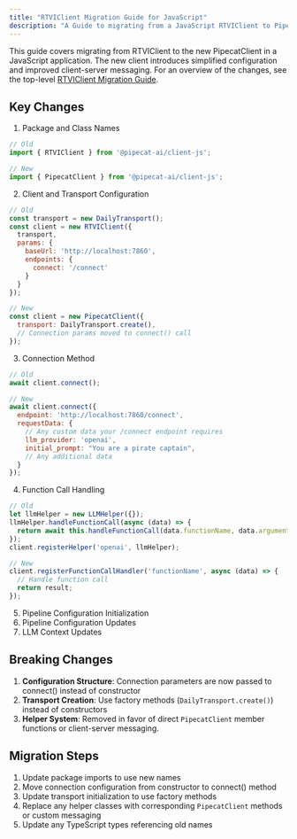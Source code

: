 ```yaml
---
title: "RTVIClient Migration Guide for JavaScript"
description: "A Guide to migrating from a JavaScript RTVIClient to PipecatClient"
---
```


This guide covers migrating from RTVIClient to the new PipecatClient in a JavaScript application. The new client introduces simplified configuration and improved client-server messaging. For an overview of the changes, see the top-level [RTVIClient Migration Guide](https://docs.pipecat.ai/client/migration-guide).

## Key Changes

1. Package and Class Names

```javascript
// Old
import { RTVIClient } from '@pipecat-ai/client-js';

// New
import { PipecatClient } from '@pipecat-ai/client-js';
```

2. Client and Transport Configuration

```javascript
// Old
const transport = new DailyTransport();
const client = new RTVIClient({
  transport,
  params: {
    baseUrl: 'http://localhost:7860',
    endpoints: {
      connect: '/connect'
    }
  }
});

// New
const client = new PipecatClient({
  transport: DailyTransport.create(),
  // Connection params moved to connect() call
});
```

3. Connection Method

```javascript
// Old
await client.connect();

// New
await client.connect({
  endpoint: 'http://localhost:7860/connect',
  requestData: {
    // Any custom data your /connect endpoint requires
    llm_provider: 'openai',
    initial_prompt: "You are a pirate captain",
    // Any additional data
  }
});
```

4. Function Call Handling

```javascript
// Old
let llmHelper = new LLMHelper({});
llmHelper.handleFunctionCall(async (data) => {
  return await this.handleFunctionCall(data.functionName, data.arguments);
});
client.registerHelper('openai', llmHelper);

// New
client.registerFunctionCallHandler('functionName', async (data) => {
  // Handle function call
  return result;
});
```

5. Pipeline Configuration Initialization
6. Pipeline Configuration Updates
7. LLM Context Updates


## Breaking Changes

1. **Configuration Structure**: Connection parameters are now passed to connect() instead of constructor
2. **Transport Creation**: Use factory methods (`DailyTransport.create()`) instead of constructors
3. **Helper System**: Removed in favor of direct `PipecatClient` member functions or client-server messaging.

## Migration Steps

1. Update package imports to use new names
2. Move connection configuration from constructor to connect() method
3. Update transport initialization to use factory methods
4. Replace any helper classes with corresponding `PipecatClient` methods or custom messaging
5. Update any TypeScript types referencing old names